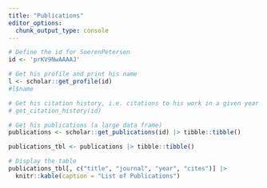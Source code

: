 ```yaml
---
title: "Publications"
editor_options: 
  chunk_output_type: console
---
```


```r
# Define the id for SoerenPetersen
id <- 'prKV9NwAAAAJ' 

# Get his profile and print his name
l <- scholar::get_profile(id)
#l$name 

# Get his citation history, i.e. citations to his work in a given year 
# get_citation_history(id)

# Get his publications (a large data frame)
publications <- scholar::get_publications(id) |> tibble::tibble()

publications_tbl <- publications |> tibble::tibble() 

# Display the table
publications_tbl[, c("title", "journal", "year", "cites")] |> 
  knitr::kable(caption = "List of Publications")
```

